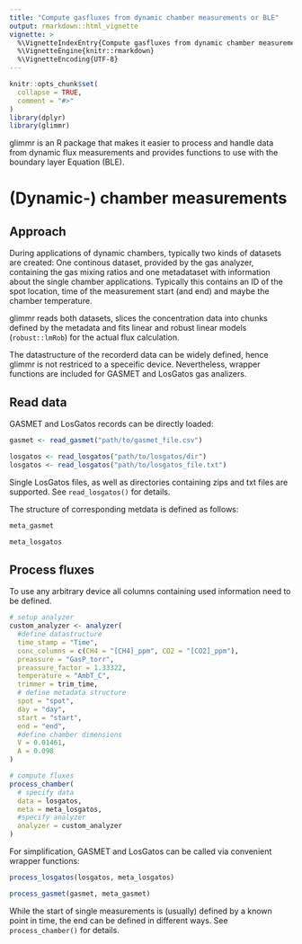 ```yaml
---
title: "Compute gasfluxes from dynamic chamber measurements or BLE"
output: rmarkdown::html_vignette
vignette: >
  %\VignetteIndexEntry{Compute gasfluxes from dynamic chamber measurements or BLE}
  %\VignetteEngine{knitr::rmarkdown}
  %\VignetteEncoding{UTF-8}
---
```


```r
knitr::opts_chunk$set(
  collapse = TRUE,
  comment = "#>"
)
library(dplyr)
library(glimmr)
```

glimmr is an R package that makes it easier to process and handle data from 
dynamic flux measurements and provides functions to use with the boundary layer 
Equation (BLE).

# (Dynamic-) chamber measurements
## Approach
During applications of dynamic chambers, typically two kinds of datasets are
created: One continous dataset, provided by the gas analyzer, containing the gas
mixing ratios and one
metadataset with information about the single chamber applications. Typically this 
contains an ID of the spot location, time of the measurement start (and end) and
maybe the chamber temperature.

glimmr reads both datasets, slices the concentration data into chunks defined by
the metadata and fits linear and robust linear models (`robust::lmRob`) for the actual flux 
calculation.

The datastructure of the recorderd data can be widely defined, hence glimmr is 
not restriced to a speceific device.
Nevertheless, wrapper functions are included for GASMET and LosGatos gas
analizers.

## Read data
GASMET and LosGatos records can be directly loaded:
```r
gasmet <- read_gasmet("path/to/gasmet_file.csv")

losgatos <- read_losgatos("path/to/losgatos/dir")
losgatos <- read_losgatos("path/to/losgatos_file.txt")
```
Single LosGatos files, as well as directories containing zips and txt files are
supported. See `read_losgatos()` for details.

The structure of corresponding metdata is defined as follows:
```r
meta_gasmet

meta_losgatos
```

## Process fluxes
To use any arbitrary device all columns containing used information need to be
defined.
```r

# setup analyzer
custom_analyzer <- analyzer(
  #define datastructure
  time_stamp = "Time",
  conc_columns = c(CH4 = "[CH4]_ppm", CO2 = "[CO2]_ppm"),
  preassure = "GasP_torr",
  preassure_factor = 1.33322,
  temperature = "AmbT_C",
  trimmer = trim_time,
  # define metadata structure
  spot = "spot",
  day = "day",
  start = "start",
  end = "end",
  #define chamber dimensions
  V = 0.01461,
  A = 0.098
)

# compute fluxes
process_chamber(
  # specify data
  data = losgatos, 
  meta = meta_losgatos,
  #specify analyzer
  analyzer = custom_analyzer
)
```

For simplification, GASMET and LosGatos can be called via convenient
wrapper functions:

```r
process_losgatos(losgatos, meta_losgatos)

process_gasmet(gasmet, meta_gasmet)
```

While the start of single measurements is (usually) defined by a known point
in time, the end can be defined in different ways. See `process_chamber()` for 
details.
